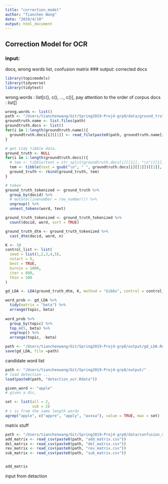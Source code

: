 ```yaml
---
title: "correction_model"
author: "Tianchen Wang"
date: "2019/4/10"
output: html_document
---
```

## Correction Model for OCR

### input:
docs, wrong words list, confusion matrix
### output:
corrected docs

```r
library(topicmodels)
library(tidyverse)
library(tidytext)
```
wrong.words : list[c(), c(), ..., c()], pay attention to the order of corpus
docs : list[]
```r
wrong.words <- list()
path <- "/Users/tianchenwang/Git/Spring2019-Proj4-grp8/data/ground_truth/"
groundtruth.name <- list.files(path)
groundtruth.docs <- list()
for(i in 1:length(groundtruth.name)){
  groundtruth.docs[i][[1]] <- read_file(paste0(path, groundtruth.name[i]))
}

# get tidy tibble data.
ground_truth <- NULL
for(i in 1:length(groundtruth.docs)){
  # tem <- tibble(text = str_split(groundtruth.docs[i][[1]], "\n")[[1]], docid = i)
  tem <- tibble(text = gsub("\n", " ", groundtruth.docs[i][[1]])[[1]], docid = i)
  ground_truth <- rbind(ground_truth, tem)
}

# token
ground_truth_tokenized <- ground_truth %>%
  group_by(docid) %>%
  # mutate(linenumber = row_number()) %>%
  ungroup() %>%
  unnest_tokens(word, text)

ground_truth_tokenized <- ground_truth_tokenized %>%
  count(docid, word, sort = TRUE)

ground_truth_dtm <- ground_truth_tokenized %>%
  cast_dtm(docid, word, n)
```

```r
K <- 30
control_list <- list(
  seed = list(1,2,3,4,5),
  nstart = 5,
  best = TRUE,
  burnin = 1000,
  iter = 600,
  thin = 100
)

gd_LDA <- LDA(ground_truth_dtm, K, method = "Gibbs", control = control_list)

word_prob <- gd_LDA %>%
  tidy(matrix = "beta") %>%
  arrange(topic, beta)
  
word_prob %>%
  group_by(topic) %>%
  top_n(5, beta) %>%
  ungroup() %>%
  arrange(topic, -beta)

path <- "/Users/tianchenwang/Git/Spring2019-Proj4-grp8/output/gd_LDA.Rdata"
save(gd_LDA, file =path)
```
candidate word list
```r
path <- "/Users/tianchenwang/Git/Spring2019-Proj4-grp8/output/"
# load detection ...
load(paste0(path, "detection_ocr.Rdata"))

given_word <- "apple"
# given a dic, 

set <- list(all = 2,
            sub = 2)
# c is from the same length words
agrep("apple", c("appre", "apply", "avxsa"), value = TRUE, max = set)
```


matrix stuff
```r
path <- "/Users/tianchenwang/Git/Spring2019-Proj4-grp8/data/confusion_matrix/"
add_matrix <- read_csv(paste0(path, "add_matrix.csv"))
del_matrix <- read_csv(paste0(path, "del_matrix.csv"))
rev_matrix <- read_csv(paste0(path, "rev_matrix.csv"))
sub_matrix <- read_csv(paste0(path, "sub_matrix.csv"))


add_matrix
```

input from detaction
```r

```

